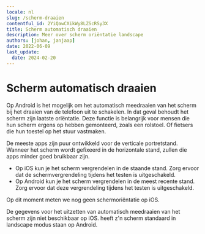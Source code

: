 ```yaml
---
locale: nl
slug: /scherm-draaien
contentful_id: 2YiQawCXikWy8LZScRSy3X
title: Scherm automatisch draaien
description: Meer over scherm oriëntatie landscape
authors: [johan, janjaap]
date: 2022-06-09
last_update:
  date: 2024-02-20
---
```


# Scherm automatisch draaien

Op Android is het mogelijk om het automatisch meedraaien van het scherm bij het draaien van de telefoon uit te schakelen. In dat geval behoudt het scherm zijn laatste oriëntatie. Deze functie is belangrijk voor mensen die hun scherm ergens op hebben gemonteerd, zoals een rolstoel. Of fietsers die hun toestel op het stuur vastmaken.

De meeste apps zijn puur ontwikkeld voor de verticale portretstand. Wanneer het scherm wordt gefixeerd in de horizontale stand, zullen die apps minder goed bruikbaar zijn.

- Op iOS kun je het scherm vergrendelen in de staande stand. Zorg ervoor dat de schermvergrendeling tijdens het testen is uitgeschakeld.
- Op Android kun je het scherm vergrendelen in de meest recente stand. Zorg ervoor dat deze vergrendeling tijdens het testen is uitgeschakeld.

Op dit moment meten we nog geen schermoriëntatie op iOS.

<TwoColumnBlock>
  <LeftColumn>
    <ColumnRow>
      <TextBlock showBackgroundColor={true}>
        De gegevens voor het uitzetten van automatisch meedraaien van het scherm zijn niet beschikbaar op iOS.
        <CustomLink
          url="/nl/stats/scherm-draaien"
          label="Meer over scherm automatisch draaien"
        />
      </TextBlock>
    </ColumnRow>
  </LeftColumn>
  <RightColumn>
    <ColumnRow>
      <PercentageBlock
        metrics={[
          { title: 'Scherm oriëntatie landscape', key: 'android-screen_orientation-landscape', isPercentage: true }
        ]}
        label="Meer over scherm automatisch draaien"
        url="/nl/stats/scherm-draaien">
        heeft z'n scherm standaard in landscape modus staan op Android.
      </PercentageBlock>
    </ColumnRow>
  </RightColumn>
</TwoColumnBlock>

<Quote
  quote="Hoeveel uur ik per dag mijn telefoon gebruik? Hoeveel uur gebruik jij je ogen?"
  name="Jesse"
  image="/img/light/Jesse.png"
  alt="Foto Jesse"
  label="Lees het interview met Jesse"
  url="/nl/artikelen/jesse"
/>
